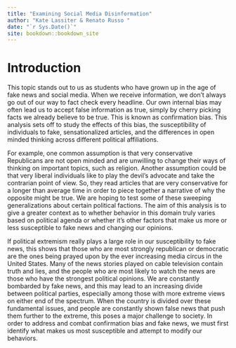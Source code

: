 ```yaml
--- 
title: "Examining Social Media Disinformation"
author: "Kate Lassiter & Renato Russo "
date: "`r Sys.Date()`"
site: bookdown::bookdown_site
---
```


# Introduction

This topic stands out to us as students who have grown up in the age of fake news and social media. When we receive information, we don't always go out of our way to fact check every headline. Our own internal bias may often lead us to accept false information as true, simply by cherry picking facts we already believe to be true. This is known as confirmation bias. This analysis sets off to study the effects of this bias, the susceptibility of individuals to fake, sensationalized articles, and the differences in open minded thinking across different political affiliations.

For example, one common assumption is that very conservative Republicans are not open minded and are unwilling to change their ways of thinking on important topics, such as religion. Another assumption could be that very liberal individuals like to play the devil's advocate and take the contrarian point of view. So, they read articles that are very conservative for a longer than average time in order to piece together a narrative of why the opposite might be true. We are hoping to test some of these sweeping generalizations about certain political factions. The aim of this analysis is to give a greater context as to whether behavior in this domain truly varies based on political agenda or whether it's other factors that make us more or less susceptible to fake news and changing our opinions.

If political extremism really plays a large role in our susceptibility to fake news, this shows that those who are most strongly republican or democratic are the ones being prayed upon by the ever increasing media circus in the United States. Many of the news stories played on cable television contain truth and lies, and the people who are most likely to watch the news are those who have the strongest political opinions. We are constantly bombarded by fake news, and this may lead to an increasing divide between political parties, especially among those with more extreme views on either end of the spectrum. When the country is divided over these fundamental issues, and people are constantly shown false news that push them further to the extreme, this poses a major challenge to society. In order to address and combat confirmation bias and fake news, we must first identify what makes us most susceptible and attempt to modify our behaviors. 